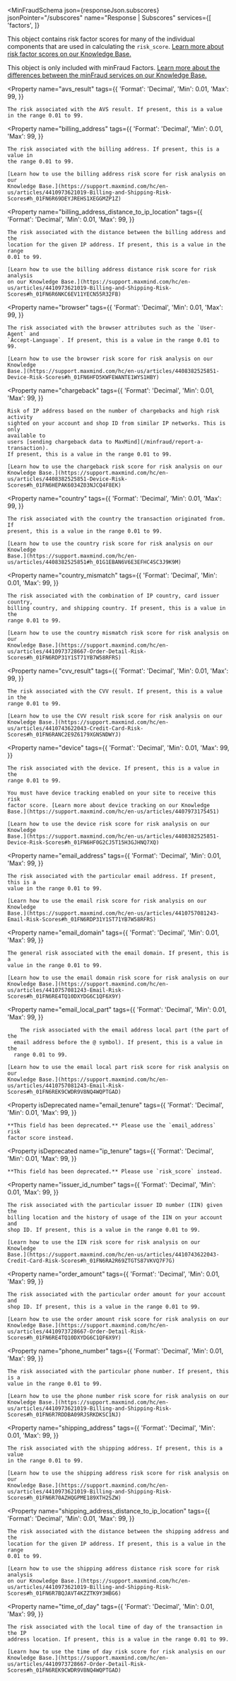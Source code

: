 
<MinFraudSchema
  json={responseJson.subscores}
  jsonPointer="/subscores"
  name="Response | Subscores"
  services={[
    'factors',
  ]}
>
  This object contains risk factor scores for many of the individual components
  that are used in calculating the `risk_score`. [Learn more about risk factor
  scores on our Knowledge Base.](https://support.maxmind.com/hc/en-us/articles/4408382645915-Risk-Factor-Scores)

This object is only included with minFraud Factors.
[Learn more about the differences between the minFraud services on our Knowledge Base.](https://support.maxmind.com/hc/en-us/articles/4407833140123-Compare-the-minFraud-Services)

  <Property
    name="avs_result"
    tags={{
      'Format': 'Decimal',
      'Min': 0.01,
      'Max': 99,
    }}
  >
    The risk associated with the AVS result. If present, this is a value in the range 0.01 to 99.

  </Property>

  <Property
    name="billing_address"
    tags={{
      'Format': 'Decimal',
      'Min': 0.01,
      'Max': 99,
    }}
  >
    The risk associated with the billing address. If present, this is a value in
    the range 0.01 to 99.

    [Learn how to use the billing address risk score for risk analysis on our
    Knowledge Base.](https://support.maxmind.com/hc/en-us/articles/4410973621019-Billing-and-Shipping-Risk-Scores#h_01FN6R69DEYJREHS1XEGGMZP1Z)

  </Property>

  <Property
    name="billing_address_distance_to_ip_location"
    tags={{
      'Format': 'Decimal',
      'Min': 0.01,
      'Max': 99,
    }}
  >
    The risk associated with the distance between the billing address and the
    location for the given IP address. If present, this is a value in the range
    0.01 to 99.

    [Learn how to use the billing address distance risk score for risk analysis
    on our Knowledge Base.](https://support.maxmind.com/hc/en-us/articles/4410973621019-Billing-and-Shipping-Risk-Scores#h_01FN6R6NKC6EV11YECN55R32FB)

  </Property>

  <Property
    name="browser"
    tags={{
      'Format': 'Decimal',
      'Min': 0.01,
      'Max': 99,
    }}
  >
    The risk associated with the browser attributes such as the `User-Agent` and
    `Accept-Language`. If present, this is a value in the range 0.01 to 99.

    [Learn how to use the browser risk score for risk analysis on our Knowledge
    Base.](https://support.maxmind.com/hc/en-us/articles/4408382525851-Device-Risk-Scores#h_01FN6HFD5KWFEWANTE1WYS1HBY)

  </Property>

  <Property
    name="chargeback"
    tags={{
      'Format': 'Decimal',
      'Min': 0.01,
      'Max': 99,
    }}
  >
    Risk of IP address based on the number of chargebacks and high risk activity
    sighted on your account and shop ID from similar IP networks. This is only
    available to
    users [sending chargeback data to MaxMind](/minfraud/report-a-transaction).
    If present, this is a value in the range 0.01 to 99.

    [Learn how to use the chargeback risk score for risk analysis on our
    Knowledge Base.](https://support.maxmind.com/hc/en-us/articles/4408382525851-Device-Risk-Scores#h_01FN6HEPAK6034Z03NJCQ4F8EK)

  </Property>

  <Property
    name="country"
    tags={{
      'Format': 'Decimal',
      'Min': 0.01,
      'Max': 99,
    }}
  >
    The risk associated with the country the transaction originated from. If
    present, this is a value in the range 0.01 to 99.

    [Learn how to use the country risk score for risk analysis on our Knowledge
    Base.](https://support.maxmind.com/hc/en-us/articles/4408382525851#h_01G1EBAN6V6E3EFHC4SC3J9K9M)

  </Property>

  <Property
    name="country_mismatch"
    tags={{
      'Format': 'Decimal',
      'Min': 0.01,
      'Max': 99,
    }}
  >
    The risk associated with the combination of IP country, card issuer country,
    billing country, and shipping country. If present, this is a value in the
    range 0.01 to 99.

    [Learn how to use the country mismatch risk score for risk analysis on our
    Knowledge Base.](https://support.maxmind.com/hc/en-us/articles/4410973728667-Order-Detail-Risk-Scores#h_01FN6RDP31Y1ST71YB7W58RFRS)

  </Property>

  <Property
    name="cvv_result"
    tags={{
      'Format': 'Decimal',
      'Min': 0.01,
      'Max': 99,
    }}
  >
    The risk associated with the CVV result. If present, this is a value in the
    range 0.01 to 99.

    [Learn how to use the CVV result risk score for risk analysis on our
    Knowledge Base.](https://support.maxmind.com/hc/en-us/articles/4410743622043-Credit-Card-Risk-Scores#h_01FN6RANC2E9Z6179XGNSNDWYJ)

  </Property>

  <Property
    name="device"
    tags={{
      'Format': 'Decimal',
      'Min': 0.01,
      'Max': 99,
    }}
  >
    The risk associated with the device. If present, this is a value in the
    range 0.01 to 99.

    You must have device tracking enabled on your site to receive this risk
    factor score. [Learn more about device tracking on our Knowledge
    Base.](https://support.maxmind.com/hc/en-us/articles/4407973175451)

    [Learn how to use the device risk score for risk analysis on our Knowledge
    Base.](https://support.maxmind.com/hc/en-us/articles/4408382525851-Device-Risk-Scores#h_01FN6HF0G2CJ5T15H3GJHNQ7XQ)

  </Property>

  <Property
    name="email_address"
    tags={{
      'Format': 'Decimal',
      'Min': 0.01,
      'Max': 99,
    }}
  >
    The risk associated with the particular email address. If present, this is a
    value in the range 0.01 to 99.

    [Learn how to use the email risk score for risk analysis on our Knowledge
    Base.](https://support.maxmind.com/hc/en-us/articles/4410757081243-Email-Risk-Scores#h_01FN6RDP31Y1ST71YB7W58RFRS)

  </Property>

  <Property
    name="email_domain"
    tags={{
      'Format': 'Decimal',
      'Min': 0.01,
      'Max': 99,
    }}
  >
    The general risk associated with the email domain. If present, this is a
    value in the range 0.01 to 99.

    [Learn how to use the email domain risk score for risk analysis on our
    Knowledge Base.](https://support.maxmind.com/hc/en-us/articles/4410757081243-Email-Risk-Scores#h_01FN6RE4TQ10DXYDG6C1QF6X9Y)

  </Property>

  <Property
    name="email_local_part"
    tags={{
      'Format': 'Decimal',
      'Min': 0.01,
      'Max': 99,
    }}
  >
    	The risk associated with the email address local part (the part of the
      email address before the @ symbol). If present, this is a value in the
      range 0.01 to 99.

    [Learn how to use the email local part risk score for risk analysis on our
    Knowledge Base.](https://support.maxmind.com/hc/en-us/articles/4410757081243-Email-Risk-Scores#h_01FN6REK9CWDR9V8NQ4WQPTGAD)

  </Property>

  <Property
    isDeprecated
    name="email_tenure"
    tags={{
      'Format': 'Decimal',
      'Min': 0.01,
      'Max': 99,
    }}
  >
    **This field has been deprecated.** Please use the `email_address` risk
    factor score instead.
  </Property>

  <Property
    isDeprecated
    name="ip_tenure"
    tags={{
      'Format': 'Decimal',
      'Min': 0.01,
      'Max': 99,
    }}
  >
    **This field has been deprecated.** Please use `risk_score` instead.
  </Property>

  <Property
    name="issuer_id_number"
    tags={{
      'Format': 'Decimal',
      'Min': 0.01,
      'Max': 99,
    }}
  >
    The risk associated with the particular issuer ID number (IIN) given the
    billing location and the history of usage of the IIN on your account and
    shop ID. If present, this is a value in the range 0.01 to 99.

    [Learn how to use the IIN risk score for risk analysis on our Knowledge
    Base.](https://support.maxmind.com/hc/en-us/articles/4410743622043-Credit-Card-Risk-Scores#h_01FN6RA2R69ZTGTS87VKVQ7F7G)

  </Property>

  <Property
    name="order_amount"
    tags={{
      'Format': 'Decimal',
      'Min': 0.01,
      'Max': 99,
    }}
  >
    The risk associated with the particular order amount for your account and
    shop ID. If present, this is a value in the range 0.01 to 99.

    [Learn how to use the order amount risk score for risk analysis on our
    Knowledge Base.](https://support.maxmind.com/hc/en-us/articles/4410973728667-Order-Detail-Risk-Scores#h_01FN6RE4TQ10DXYDG6C1QF6X9Y)

  </Property>

  <Property
    name="phone_number"
    tags={{
      'Format': 'Decimal',
      'Min': 0.01,
      'Max': 99,
    }}
  >
    The risk associated with the particular phone number. If present, this is a
    value in the range 0.01 to 99.

    [Learn how to use the phone number risk score for risk analysis on our
    Knowledge Base.](https://support.maxmind.com/hc/en-us/articles/4410973621019-Billing-and-Shipping-Risk-Scores#h_01FN6R7RDDBA09RJSRKDKSC1NJ)

  </Property>

  <Property
    name="shipping_address"
    tags={{
      'Format': 'Decimal',
      'Min': 0.01,
      'Max': 99,
    }}
  >
    The risk associated with the shipping address. If present, this is a value
    in the range 0.01 to 99.

    [Learn how to use the shipping address risk score for risk analysis on our
    Knowledge Base.](https://support.maxmind.com/hc/en-us/articles/4410973621019-Billing-and-Shipping-Risk-Scores#h_01FN6R70AZHQGPME189XTH2SZW)

  </Property>

  <Property
    name="shipping_address_distance_to_ip_location"
    tags={{
      'Format': 'Decimal',
      'Min': 0.01,
      'Max': 99,
    }}
  >
    The risk associated with the distance between the shipping address and the
    location for the given IP address. If present, this is a value in the range
    0.01 to 99.

    [Learn how to use the shipping address distance risk score for risk analysis
    on our Knowledge Base.](https://support.maxmind.com/hc/en-us/articles/4410973621019-Billing-and-Shipping-Risk-Scores#h_01FN6R7BQJAVT4KZZTK9Y3HBG6)

  </Property>

  <Property
    name="time_of_day"
    tags={{
      'Format': 'Decimal',
      'Min': 0.01,
      'Max': 99,
    }}
  >
    The risk associated with the local time of day of the transaction in the IP
    address location. If present, this is a value in the range 0.01 to 99.

    [Learn how to use the time of day risk score for risk analysis on our
    Knowledge Base.](https://support.maxmind.com/hc/en-us/articles/4410973728667-Order-Detail-Risk-Scores#h_01FN6REK9CWDR9V8NQ4WQPTGAD)

  </Property>
</MinFraudSchema>
